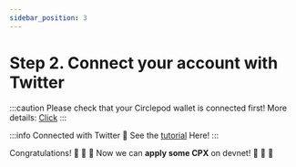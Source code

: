 ```yaml
---
sidebar_position: 3
---
```


# Step 2. Connect your account with Twitter
:::caution
Please check that your Circlepod wallet is connected first! 
More details: [Click](/docs/wallet/connect-wallet)
:::

:::info Connected with Twitter
🔸 See the [tutorial](/docs/wallet/connect-twitter) Here!
:::

Congratulations! 🎉 🎉 🎉 Now we can **apply some CPX** on devnet! 🚀 🚀 🚀